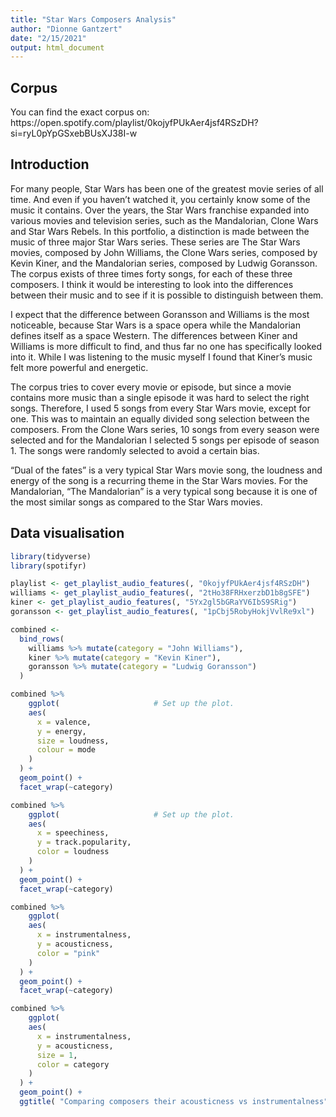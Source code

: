 ```yaml
---
title: "Star Wars Composers Analysis"
author: "Dionne Gantzert"
date: "2/15/2021"
output: html_document
---
```

## Corpus
You can find the exact corpus on: https://open.spotify.com/playlist/0kojyfPUkAer4jsf4RSzDH?si=ryL0pYpGSxebBUsXJ38I-w

## Introduction
For many people, Star Wars has been one of the greatest movie series of all time. And even if you haven’t watched it, you certainly know some of the music it contains. Over the years, the Star Wars franchise expanded into various movies and television series, such as the Mandalorian, Clone Wars and Star Wars Rebels. In this portfolio, a distinction is made between the music of three major Star Wars series. These series are The Star Wars movies, composed by John Williams, the Clone Wars series, composed by Kevin Kiner, and the Mandalorian series, composed by Ludwig Goransson. The corpus exists of three times forty songs, for each of these three composers. I think it would be interesting to look into the differences between their music and to see if it is possible to distinguish between them. 

I expect that the difference between Goransson and Williams is the most noticeable, because Star Wars is a space opera while the Mandalorian defines itself as a space Western. The differences between Kiner and Williams is more difficult to find, and thus far no one has specifically looked into it. While I was listening to the music myself I found that Kiner’s music felt more powerful and energetic.

The corpus tries to cover every movie or episode, but since a movie contains more music than a single episode it was hard to select the right songs. Therefore, I used 5 songs from every Star Wars movie, except for one. This was to maintain an equally divided song selection between the composers. From the Clone Wars series, 10 songs from every season were selected and for the Mandalorian I selected 5 songs per episode of season 1. The songs were randomly selected to avoid a certain bias. 

“Dual of the fates” is a very typical Star Wars movie song, the loudness and energy of the song is a recurring theme in the Star Wars movies. For the Mandalorian, “The Mandalorian” is a very typical song because it is one of the most similar songs as compared to the Star Wars movies. 

## Data visualisation

```r
library(tidyverse)
library(spotifyr)

playlist <- get_playlist_audio_features(, "0kojyfPUkAer4jsf4RSzDH")
williams <- get_playlist_audio_features(, "2tHo38FRHxerzbD1b8gSFE")
kiner <- get_playlist_audio_features(, "5Yx2gl5bGRaYV6IbS9SRig")
goransson <- get_playlist_audio_features(, "1pCbj5RobyHokjVvlRe9xl")
```


```r
combined <-
  bind_rows(
    williams %>% mutate(category = "John Williams"),
    kiner %>% mutate(category = "Kevin Kiner"),
    goransson %>% mutate(category = "Ludwig Goransson")
  )

```

```r
combined %>%
    ggplot(                     # Set up the plot.
    aes(
      x = valence,
      y = energy,
      size = loudness,
      colour = mode
    )
  ) +
  geom_point() +
  facet_wrap(~category)
```
```r
combined %>%
    ggplot(                     # Set up the plot.
    aes(
      x = speechiness,
      y = track.popularity,
      color = loudness
    )
  ) +
  geom_point() +
  facet_wrap(~category)
```
```r
combined %>%
    ggplot(                 
    aes(
      x = instrumentalness,
      y = acousticness,
      color = "pink"
    )
  ) +
  geom_point() +
  facet_wrap(~category)
```
```r
combined %>%
    ggplot(                 
    aes(
      x = instrumentalness,
      y = acousticness,
      size = 1,
      color = category
    )
  ) +
  geom_point() +
  ggtitle( "Comparing composers their acousticness vs instrumentalness")
```



